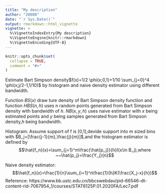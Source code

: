 ---
title: "My description"
author: "20008"
date: "`r Sys.Date()`"
output: rmarkdown::html_vignette
vignette: >
  %\VignetteIndexEntry{My description}
  %\VignetteEngine{knitr::rmarkdown}
  %\VignetteEncoding{UTF-8}
---

```{r setup, include = FALSE}
knitr::opts_chunk$set(
  collapse = TRUE,
  comment = "#>"
)
```

 Estimate Bart Simpson density$f(x)=1/2 \phi(x;0,1)+1/10 \sum_{j=0}^4 \phi(x;j/2-1,1/10)$  by histogram and naive density estimator using different bandwidth.
 
  Function $BS(x)$ draw ture density of Bart Simpson density function and function $HBS(n,h)$ uses n random points generated from Bart Simpson density with bandwidth of $h$. $NB(x,y,h)$ uses naive estimator with $x$ being estimated points and $y$ being samples generated from Bart Simpson density,$h$ being bandwidth.
  
Histogram: 
Assume support of f is [0,1],devide support into m sized bins with $B_j=[\frac{j-1}{m},\frac{j}{m}]$,and the histogram estimator is defined by $$\hat{f_n}(x)=\sum_{j=1}^m\frac{\hat{p_j}}{h}I(x\in B_j),where ~~\hat{p_j}=\frac{Y_j}{n}$$

Naive density estimator:
$$\hat{f_n}(x)=\frac{1}{n}\sum_{i=1}^n\frac{1}{h}K(\frac{X_j-x}{h})$$
Reference:
https://www.bb.ustc.edu.cn/bbcswebdav/pid-66546-dt-content-rid-7067954_1/courses/STAT6125P.01.2020FA/Lec7.pdf
